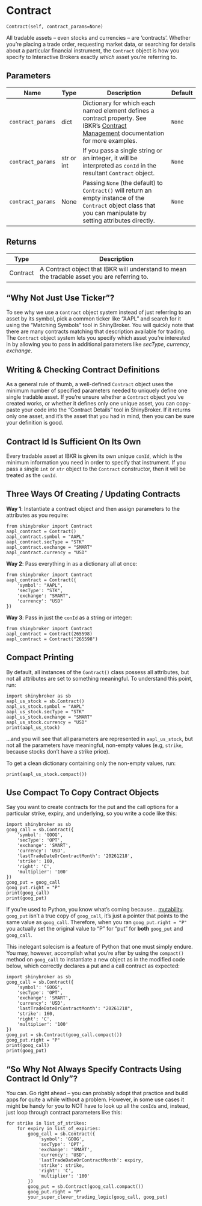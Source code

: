 # Contract { #shinybroker.Contract }

`Contract(self, contract_params=None)`

All tradable assets -- even stocks and currencies -- are 'contracts'.
Whether you're placing a trade order, requesting market data,
or searching for details about a particular financial instrument,
the `Contract` object is how you specify to Interactive Brokers exactly
*which* asset you're referring to.

## Parameters

| Name              | Type       | Description                                                                                                                                                                                                                      | Default   |
|-------------------|------------|----------------------------------------------------------------------------------------------------------------------------------------------------------------------------------------------------------------------------------|-----------|
| `contract_params` | dict       | Dictionary for which each named element defines a contract property. See IBKR's [Contract Management]( https://www.interactivebrokers.com/campus/ibkr-api-page/contracts/#contract-management ) documentation for more examples. | `None`    |
| `contract_params` | str or int | If you pass a single string or an integer, it will be interpreted as `conId` in the resultant `Contract` object.                                                                                                                 | `None`    |
| `contract_params` | None       | Passing `None` (the default) to `Contract()` will return an empty instance of the `Contract` object class that you can manipulate by setting attributes directly.                                                                | `None`    |

## Returns

| Type     | Description                                                                                  |
|----------|----------------------------------------------------------------------------------------------|
| Contract | A Contract object that IBKR will understand to mean the tradable asset you are referring to. |

## "Why Not Just Use Ticker"?

To see why we use a `Contract` object system instead of just referring to an
 asset by its symbol, pick a common ticker like "AAPL" and search for it
using the "Matching Symbols" tool in ShinyBroker. You will quickly note
that there are many contracts matching that description available for
trading. The `Contract` object system lets you specify which asset you're
interested in by allowing you to pass in additional parameters like
*secType*, *currency*, *exchange*.

## Writing & Checking Contract Definitions

As a general rule of thumb, a well-defined `Contract` object uses the
minimum number of specified parameters needed to uniquely define one
single tradable asset. If you're unsure whether a `Contract` object
you've created works, or whether it defines only one unique asset,
you can copy-paste your code into the "Contract Details" tool in
ShinyBroker. If it returns only one asset, and it's the asset that you
had in mind, then you can be sure your definition is good.

## Contract Id Is Sufficient On Its Own

Every tradable asset at IBKR is given its own unique `conId`, which is
the minimum information you need in order to specify that instrument. If
you pass a single `int` or `str` object to the `Contract` constructor,
then it will be treated as the `conId`.

## Three Ways Of Creating / Updating Contracts

**Way 1**: Instantiate a contract object and then assign parameters to the
attributes as you require:
```
from shinybroker import Contract
aapl_contract = Contract()
aapl_contract.symbol = "AAPL"
aapl_contract.secType = "STK"
aapl_contract.exchange = "SMART"
aapl_contract.currency = "USD"
```

**Way 2**: Pass everything in as a dictionary all at once:
```
from shinybroker import Contract
aapl_contract = Contract({
    'symbol': "AAPL",
    'secType': "STK",
    'exchange': "SMART",
    'currency': "USD"
})
```

**Way 3**: Pass in just the `conId` as a string or integer:
```
from shinybroker import Contract
aapl_contract = Contract(265598)
aapl_contract = Contract("265598")
```

## Compact Printing

By default, all instances of the `Contract()` class possess all
attributes, but not all attributes are set to something meaningful. To
understand this point, run:
```
import shinybroker as sb
aapl_us_stock = sb.Contract()
aapl_us_stock.symbol = "AAPL"
aapl_us_stock.secType = "STK"
aapl_us_stock.exchange = "SMART"
aapl_us_stock.currency = "USD"
print(aapl_us_stock)
```
...and you will see that all parameters are represented in `aapl_us_stock`,
but not all the parameters have meaningful, non-empty values (e.g, `strike`,
because stocks don't have a strike price).

To get a clean dictionary containing only the non-empty values, run:
```
print(aapl_us_stock.compact())
```

## Use Compact To Copy Contract Objects

Say you want to create contracts for the put and the call options for a
particular strike, expiry, and underlying, so you write a code like this:
```
import shinybroker as sb
goog_call = sb.Contract({
    'symbol': 'GOOG',
    'secType': 'OPT',
    'exchange': 'SMART',
    'currency': 'USD',
    'lastTradeDateOrContractMonth': '20261218',
    'strike': 160,
    'right': 'C',
    'multiplier': '100'
})
goog_put = goog_call
goog_put.right = "P"
print(goog_call)
print(goog_put)
```
If you're used to Python, you know what's coming because... [mutability](
https://shiny.posit.co/py/docs/reactive-mutable.html
). `goog_put` isn't a true copy of `goog_call`, it's just a pointer that
points to the same value as `goog_call`. Therefore, when you ran
`goog_put.right = "P"` you actually set the original value to "P" for
"put" for **both** `goog_put` and `goog_call`.

This inelegant solecism is a feature of Python that one must simply endure.
You may, however, accomplish what you're after by using the `compact()`
method on `goog_call` to instantiate a new object as in the modified
code below, which correctly declares a put and a call contract as expected:
```
import shinybroker as sb
goog_call = sb.Contract({
    'symbol': 'GOOG',
    'secType': 'OPT',
    'exchange': 'SMART',
    'currency': 'USD',
    'lastTradeDateOrContractMonth': "20261218",
    'strike': 160,
    'right': 'C',
    'multiplier': '100'
})
goog_put = sb.Contract(goog_call.compact())
goog_put.right = "P"
print(goog_call)
print(goog_put)
```

## "So Why Not Always Specify Contracts Using Contract Id Only"?

You can. Go right ahead -- you can probably adopt that practice and build
apps for quite a while without a problem. However, in some use cases it
might be handy for you to NOT have to look up all the `conId`s and, instead,
 just loop through contract parameters like this:

```
for strike in list_of_strikes:
    for expiry in list_of_expiries:
        goog_call = sb.Contract({
            'symbol': 'GOOG',
            'secType': 'OPT',
            'exchange': 'SMART',
            'currency': 'USD',
            'lastTradeDateOrContractMonth': expiry,
            'strike': strike,
            'right': 'C',
            'multiplier': '100'
        })
        goog_put = sb.Contract(goog_call.compact())
        goog_put.right = "P"
        your_super_clever_trading_logic(goog_call, goog_put)
```